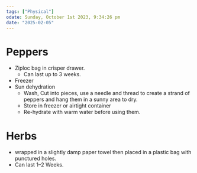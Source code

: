 ```yaml
---
tags: ["Physical"]
odate: Sunday, October 1st 2023, 9:34:26 pm
date: "2025-02-05"
---
```


# Peppers

- Ziploc bag in crisper drawer.
	- Can last up to 3 weeks.
- Freezer
- Sun dehydration
	- Wash, Cut into pieces, use a needle and thread to create a strand of peppers and hang them in a sunny area to dry.
	- Store in freezer or airtight container
	- Re-hydrate with warm water before using them.

# Herbs

- wrapped in a slightly damp paper towel then placed in a plastic bag with punctured holes.
- Can last 1–2 Weeks.
